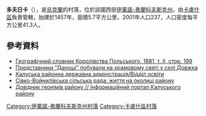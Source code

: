 {{coord|49|10|24|N|24|29|22|E|scale:30000|display=title}}

'''多夫日卡'''（{{lang-uk|Довжка}}），是[[烏克蘭|烏克蘭]]的村落，位於該國西部[[伊萬諾-弗蘭科夫斯克州|伊萬諾-弗蘭科夫斯克州]]，由[[卡盧什區|卡盧什區]]負責管轄，始建於1457年，面積5.7平方公里，2001年人口237，人口密度每平方公里41.3人。

==參考資料==
*[http://dir.icm.edu.pl/pl/Slownik_geograficzny/Tom_II/199 Географічний словник Королівства Польського, 1881, т. II, стор. 199]{{Wayback|url=http://dir.icm.edu.pl/pl/Slownik_geograficzny/Tom_II/199 |date=20130928052138 }}
*[http://vikna.if.ua/news/category/kl/2015/11/10/43977/view#ad-image-0 Представники “Даноші” побували на храмовому святі у селі Довжка]
*[https://web.archive.org/web/20141204203344/http://rda.if.ua/page/rda/upravlinnja_viddily_inshi_pidrozdily_rda/16 Калуська районна державна адміністрація/Відділ освіти]
*[http://visti-kalush.com.ua/articles/category/society/2010/09/02/3526/view Сівко-Войнилівська сільська рада: життя на околиці району]{{Wayback|url=http://visti-kalush.com.ua/articles/category/society/2010/09/02/3526/view |date=20170404115919 }}
*[http://info-kalush.at.ua/index/dovidnik_vulic_sil_01/0-27 Довідник геонімів району // Інформаційний портал Калуського району]{{Wayback|url=http://info-kalush.at.ua/index/dovidnik_vulic_sil_01/0-27 |date=20161203031713 }}

{{DEFAULTSORT:Довжка}}
[[Category:伊萬諾-弗蘭科夫斯克州村落|Category:伊萬諾-弗蘭科夫斯克州村落]]
[[Category:卡盧什區村落|Category:卡盧什區村落]]


{{IvanoFrankivsk-geo-stub}}